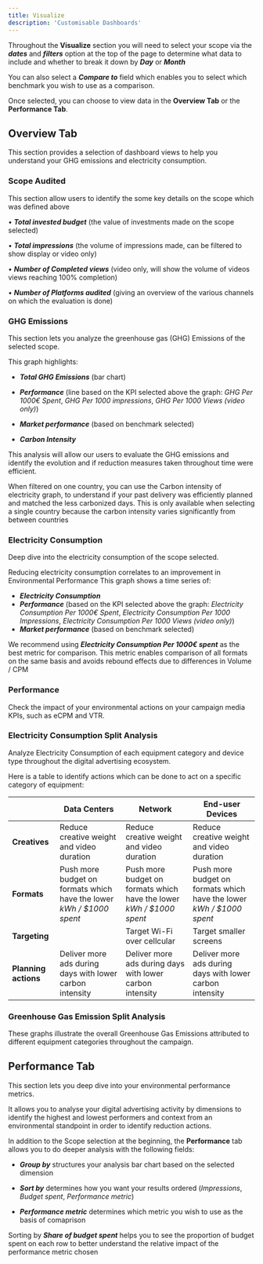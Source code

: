 ```yaml
---
title: Visualize
description: 'Customisable Dashboards'
---
```



Throughout the **Visualize** section you will need to select your scope via the ***dates*** and ***filters*** option at the top of the page to determine what data to include and whether to break it down by ***Day*** or ***Month***

You can also select a ***Compare to*** field which enables you to select which benchmark you wish to use as a comparison.

Once selected, you can choose to view data in the **Overview Tab** or the **Performance Tab**.




## Overview Tab
 

This section provides a selection of dashboard views to help you understand your GHG emissions and electricity consumption.

### Scope Audited

This section allow users to identify the some key details on the scope which was defined above

• ***Total invested budget*** (the value of investments made on the scope selected)

• ***Total impressions*** (the volume of impressions made, can be filtered to show display
or video only)

• ***Number of Completed views*** (video only, will show the volume of videos views reaching 100% completion)

• ***Number of Platforms audited*** (giving an overview of the various channels on which the evaluation is done)


### GHG Emissions

This section lets you analyze the greenhouse gas (GHG) Emissions of the selected scope.

This graph highlights:

- ***Total GHG Emissions*** (bar chart)

- ***Performance*** (line based on the KPI selected above the graph: *GHG Per 1000€ Spent*, *GHG Per 1000 impressions*, *GHG Per 1000 Views (video only)*)

- ***Market performance*** (based on benchmark selected)

- ***Carbon Intensity***

This analysis will allow our users to evaluate the GHG emissions and identify the evolution and if reduction measures taken throughout time were efficient.

<Tip> When filtered on one country, you can use the Carbon intensity of electricity graph, to understand if your past delivery was efficiently planned and matched the less carbonized days. This is only available when selecting a single country because the carbon intensity varies significantly from between countries </Tip>

### Electricity Consumption

Deep dive into the electricity consumption of the scope selected. 

<Note> Reducing electricity consumption correlates to an improvement in Environmental Performance  </Note>
This graph shows a time series of:

- ***Electricity Consumption***
- ***Performance*** (based on the KPI selected above the graph: *Electricity Consumption
Per 1000€ Spent*, *Electricity Consumption Per 1000 Impressions*, *Electricity Consumption Per 1000 Views (video only)*)
- ***Market performance*** (based on benchmark selected)

<Tip> We recommend using ***Electricity Consumption Per 1000€ spent*** as the best metric for comparison. This metric enables comparison of all formats on the same basis and avoids rebound effects due to differences in Volume / CPM </Tip>

### Performance

Check the impact of your environmental actions on your campaign media KPIs, such as eCPM and VTR. 

### Electricity Consumption Split Analysis

Analyze Electricity Consumption of each equipment category and device type throughout the digital advertising ecosystem.

Here is a table to identify actions which can be done to act on a specific category of equipment:


|  | Data Centers | Network | End-user Devices |
| --- | --- | --- | --- |
| **Creatives** | Reduce creative weight and video duration | Reduce creative weight and video duration | Reduce creative weight and video duration |
| **Formats** | Push more budget on formats which have the lower *kWh / $1000 spent* | Push more budget on formats which have the lower *kWh / $1000 spent* | Push more budget on formats which have the lower *kWh / $1000 spent* |
| **Targeting** | | Target Wi-Fi over cellcular | Target smaller screens |
| **Planning actions** | Deliver more ads during days with lower carbon intensity | Deliver more ads during days with lower carbon intensity | Deliver more ads during days with lower carbon intensity |

### Greenhouse Gas Emission Split Analysis

These graphs illustrate the overall Greenhouse Gas Emissions attributed to different equipment categories throughout the campaign. 



## Performance Tab

This section lets you deep dive into your environmental performance metrics.

It allows you to analyse your digital advertising activity by dimensions to identify the highest and lowest performers and context from an environmental standpoint in order to identify reduction actions.

In addition to the Scope selection at the beginning, the **Performance** tab allows you to do deeper analysis with the following fields:

- ***Group by*** structures your analysis bar chart based on the selected dimension

- ***Sort by*** determines how you want your results ordered
(*Impressions*, *Budget spent*, *Performance metric*)

- ***Performance metric*** determines which metric you wish to use as the basis of comaprison

<Tip> Sorting by ***Share of budget spent*** helps you to see the proportion of budget spent on each row to better understand the relative impact of the performance metric chosen </Tip>


